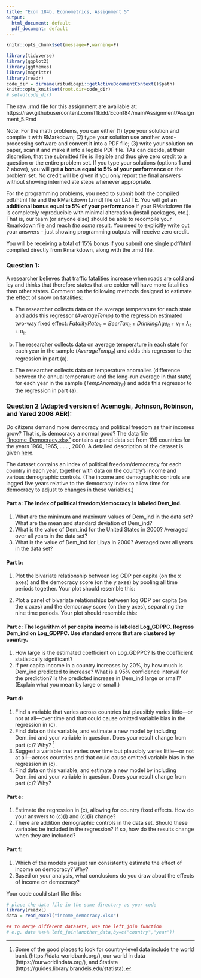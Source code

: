 ```yaml
---
title: "Econ 184b, Econometrics, Assignment 5"
output:
  html_document: default
  pdf_document: default
---
```


```r
knitr::opts_chunk$set(message=F,warning=F)
```

```r
library(tidyverse)
library(ggplot2)
library(ggthemes)
library(magrittr)
library(readr)
code_dir = dirname(rstudioapi::getActiveDocumentContext()$path)
knitr::opts_knit$set(root.dir=code_dir)
# setwd(code_dir)
```


The raw .rmd file for this assignment are available at: https://raw.githubusercontent.com/f1kidd/Econ184/main/Assignment/Assignment_5.Rmd

Note: For the math problems, you can either (1) type your solution and compile it with RMarkdown; (2) type your solution use another word-processing software and convert it into a PDF file; (3) write your solution on paper, scan it and make it into a legible PDF file. TAs can decide, at their discretion, that the submitted file is illegible and thus give zero credit to a question or the entire problem set. If you type your solutions (options 1 and 2 above), you will get **a bonus equal to 5% of your performance** on the problem set. No credit will be given if you only report the final answers without showing intermediate steps whenever appropriate. 

For the programming problems, you need to submit both the compiled pdf/html file and the RMarkdown (.rmd) file on LATTE. You will get **an additional bonus equal to 5% of your performance** if your RMarkdown file is completely reproducible with minimal altercation (install packages, etc.). That is, our team (or anyone else) should be able to recompile your Rmarkdown file and reach *the same* result. You need to explicitly write out your answers - just showing programming outputs will receive zero credit. 

You will be receiving a total of 15% bonus if you submit one single pdf/html compiled directly from Rmarkdown, along with the .rmd file. 



### Question 1: 

A researcher believes that traffic fatalities increase when roads are cold and icy and thinks that therefore states that are colder will have more fatalities than other states. Comment on the following methods designed to estimate the effect of snow on fatalities:

a. The researcher collects data on the average temperature for each state and
adds this regressor ($AverageTemp_i$) to the regression estimated two-way fixed effect: $FatalityRate_{it} = BeerTax_{it} + DrinkingAge_{it} + v_i + \lambda_t + u_{it}$

b. The researcher collects data on average temperature in each state for each year in the sample ($AverageTemp_{it}$) and adds this regressor to the regression in part (a).

c. The researcher collects data on temperature anomalies (difference between the annual temperature and the long-run average in that state) for each year in the sample ($TempAnomaly_{it}$) and adds this regressor to the regression in part (a). 

### Question 2 (Adapted version of Acemoglu, Johnson, Robinson, and Yared 2008 AER):

Do citizens demand more democracy and political freedom as their incomes grow? That is, is democracy a normal good? The data file ["Income_Democracy.xlsx"](https://github.com/f1kidd/Econ184/blob/main/Data/income_democracy.xlsx?raw=true) contains a panel data set from 195 countries for the years 1960, 1965, . . . , 2000. A detailed description of the dataset is given [here](https://github.com/f1kidd/Econ184/blob/main/Data/Income_Democracy_Description.pdf?raw=true). 

The dataset contains an index of political freedom/democracy for each country in each year, together with data on the country’s income and various demographic controls. (The income and demographic controls are lagged five years relative to the democracy index to allow time for democracy to adjust to changes in these variables.)

#### Part a: The index of political freedom/democracy is labeled Dem_ind.
  1. What are the minimum and maximum values of Dem_ind in the data set? What are the mean and standard deviation of Dem_ind?    
  2. What is the value of Dem_ind for the United States in 2000? Averaged over all years in the data set?     
  3. What is the value of Dem_ind for Libya in 2000? Averaged over
all years in the data set?    

#### Part b: 
1. Plot the bivariate relationship between log GDP per capita (on the x axes) and the democracy score (on the y axes) by pooling all time periods together. Your plot should resemble this:

2. Plot a panel of bivariate relationships between log GDP per capita (on the x axes)  and the democracy score (on the y axes), separating the nine time periods. Your plot should resemble this:

#### Part c: The logarithm of per capita income is labeled Log_GDPPC. Regress Dem_ind on Log_GDPPC. Use standard errors that are clustered by country. 
  1. How large is the estimated coefficient on Log_GDPPC? Is the coefficient statistically significant?     
  2. If per capita income in a country increases by 20%, by how much is Dem_ind predicted to increase? What is a 95% confidence interval for the prediction? Is the predicted increase in Dem_ind large or small? (Explain what you mean by large or small.)     
  
#### Part d:
  1. Find a variable that varies across countries but plausibly varies little—or not at all—over time and that could cause omitted variable bias in the regression in (c).     
  2. Find data on this variable, and estimate a new model by including Dem_ind and your variable in question. Does your result change from part (c)? Why? [^1]       
  3. Suggest a variable that varies over time but plausibly varies little—or not at all—across countries and that could cause omitted variable bias in the regression in (c).       
  4. Find data on this variable, and estimate a new model by including Dem_ind and your variable in question. Does your result change from part (c)? Why?  
  
#### Part e:

  1. Estimate the regression in (c), allowing for country fixed effects.
How do your answers to (c)(i) and (c)(ii) change?
  2. There are addition demographic controls in the data set. Should these variables be included in the regression? If so, how do the results change when they are included?

#### Part f: 

1. Which of the models you just ran consistently estimate the effect of income on democracy? Why? 
2. Based on your analysis, what conclusions do you draw about the
effects of income on democracy?

Your code could start like this:

```r
# place the data file in the same directory as your code
library(readxl)
data = read_excel("income_democracy.xlsx")

## to merge different datasets, use the left_join function
# e.g. data %<>% left_join(another_data,by=c("country","year"))
```

[^1]: Some of the good places to look for country-level data include the world bank (https://data.worldbank.org/), our world in data (https://ourworldindata.org/), and Statista (https://guides.library.brandeis.edu/statista).

